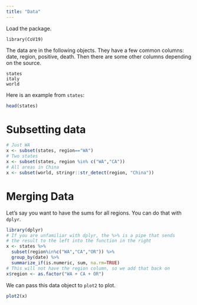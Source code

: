 ```yaml
---
title: "Data"
---
```


Load the package.

```
library(CoV19)
```

The data are in the following objects. They have a few common columns: date, region, positive, death. Then there are some other columns depending on the source.

```
states
italy
world
```

Here is an example from `states`:
```r
head(states)
```

# Subsetting data

```r
# Just WA
x <- subset(states, region=="WA")
# Two states
x <- subset(states, region %in% c("WA","CA"))
# All areas in China
x <- subset(world, stringr::str_detect(region, "China"))
```

# Merging Data

Let's say you want to have the sums for all regions. You can do that with `dplyr`.

```r
library(dplyr)
# If you are unfamiliar with dplyr, the %>% is a pipe that sends
# the result to the left into the function in the right
x <- states %>% 
  subset(region%in%c("WA","CA","OR")) %>%
  group_by(date) %>%
  summarize_if(is.numeric, sum, na.rm=TRUE)
# This will not have the region column, so we add that back on
x$region <- as.factor("WA + CA + OR")
```

We can pass this data object to `plot2` to plot.

```r
plot2(x)
```
